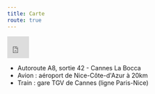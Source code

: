 ---
title: Carte
route: true
---

<iframe style="border:0;" src="https://www.google.com/maps/embed?pb=!1m18!1m12!1m3!1d2889.6730477245787!2d6.938290915495757!3d43.5925260791235!2m3!1f0!2f0!3f0!3m2!1i1024!2i768!4f13.1!3m3!1m2!1s0x12cc2817ad12b799%3A0x7c021157c7979c69!2s%20Chemin%20du%20Nid%20du%20Loup%2C%2006550%20La%20Roquette-sur-Siagne%2C%20France!5e0!3m2!1sfr!2sus!4v1578418262669!5m2!1sfr!2sus" width="50vw" height="50vh" frameborder="0" allowfullscreen=""></iframe>

- Autoroute A8, sortie 42 - Cannes La Bocca
- Avion : aéroport de Nice-Côte-d'Azur à 20km
- Train : gare TGV de Cannes (ligne Paris-Nice)
